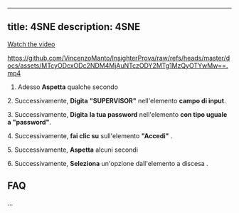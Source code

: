 
---
title: 4SNE
description: 4SNE
---
[Watch the video](/docs/assets/MTcyODcxODc2NDM4MjAuNTczODY2MTg1MzQyOTYwMw==.mp4)

https://github.com/VincenzoManto/InsighterProva/raw/refs/heads/master/docs/assets/MTcyODcxODc2NDM4MjAuNTczODY2MTg1MzQyOTYwMw==.mp4

1. Adesso **Aspetta** qualche secondo  
  
2\. Successivamente, **Digita** **"SUPERVISOR"** nell'elemento **campo di input**.  
  
3\. Successivamente, **Digita** **la tua password** nell'elemento **con tipo uguale a "password"**.  
  
4\. Successivamente, **fai clic su** sull'elemento **"Accedi"** .  
  
5\. Successivamente, **Aspetta** alcuni secondi  
  
6\. Successivamente, **Seleziona** un'opzione dall'elemento a discesa .  

FAQ
---

...
